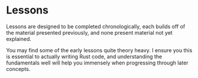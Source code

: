 # Lessons

Lessons are designed to be completed chronologically, each builds off of the
material presented previously, and none present material not yet explained.

You may find some of the early lessons quite theory heavy. I ensure you this is
essential to actually writing Rust code, and understanding the fundamentals well
will help you immensely when progressing through later concepts.
